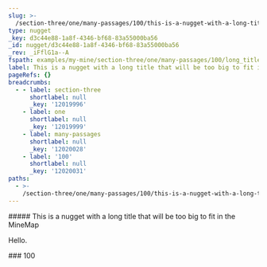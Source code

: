 ```yaml
---
slug: >-
  /section-three/one/many-passages/100/this-is-a-nugget-with-a-long-title-that-will-be-too-big-to-fit-in-the-minemap
type: nugget
_key: d3c44e88-1a8f-4346-bf68-83a55000ba56
_id: nugget/d3c44e88-1a8f-4346-bf68-83a55000ba56
_rev: _iFflG1a--A
fspath: examples/my-mine/section-three/one/many-passages/100/long_title_01.md
label: This is a nugget with a long title that will be too big to fit in the MineMap
pageRefs: {}
breadcrumbs:
  - - label: section-three
      shortlabel: null
      _key: '12019996'
    - label: one
      shortlabel: null
      _key: '12019999'
    - label: many-passages
      shortlabel: null
      _key: '12020028'
    - label: '100'
      shortlabel: null
      _key: '12020031'
paths:
  - >-
    /section-three/one/many-passages/100/this-is-a-nugget-with-a-long-title-that-will-be-too-big-to-fit-in-the-minemap
---
```


<NuggetArea>
<Nugget slug="/section-three/one/many-passages/100/this-is-a-nugget-with-a-long-title-that-will-be-too-big-to-fit-in-the-minemap" type="nugget" _key="d3c44e88-1a8f-4346-bf68-83a55000ba56" _id="nugget/d3c44e88-1a8f-4346-bf68-83a55000ba56" _rev="_iFflG1a--A" fspath="examples/my-mine/section-three/one/many-passages/100/long_title_01.md" label="This is a nugget with a long title that will be too big to fit in the MineMap" paths="/section-three/one/many-passages/100/this-is-a-nugget-with-a-long-title-that-will-be-too-big-to-fit-in-the-minemap">
<NuggetBody>
##### This is a nugget with a long title that will be too big to fit in the MineMap

Hello.

</NuggetBody>
<Breadcrumbs>
<Crumbs>
<Crumb _key="12019996" label="section-three" /><Crumb _key="12019999" label="one" /><Crumb _key="12020028" label="many-passages" /><Crumb _key="12020031" label="100" />
</Crumbs>
</Breadcrumbs>
</Nugget>

<NuggetsInbound>
</NuggetsInbound>
<NuggetsOutbound>
</NuggetsOutbound>
</NuggetArea>
<PassagesInbound>
<Passage direction="inbound" type="passage" _key="12020031" _id="passage/12020031" _rev="_iFflG1a---" label="100" passage="100" fspath="examples/my-mine/section-three/one/many-passages/100" paths="/section-three/one/many-passages/100" slug="/section-three/one/many-passages/100">
<NuggetBody>
### 100

</NuggetBody>
<Breadcrumbs>
<Crumbs>
<Crumb _key="12019996" label="section-three" /><Crumb _key="12019999" label="one" /><Crumb _key="12020028" label="many-passages" />
</Crumbs>
</Breadcrumbs>
</Passage>

</PassagesInbound>
<PassagesOutbound>
</PassagesOutbound>
